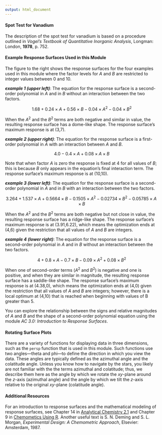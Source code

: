 ```yaml
---
output: html_document
---
```


<!-- The following script makes it possible to use the mhchem -->
<!-- latex package in a .Rmd file and to knit it into an .html file -->

```{=html}
<script type="text/x-mathjax-config">
MathJax.Hub.Config({
  TeX: {
    extensions: ["[Contrib]/mhchem/mhchem.js"]
}
});
</script>
```

<!-- place wrapping up here -->

#### Spot Test for Vanadium

The description of the spot test for vanadium is based on a procedure outlined in *Vogel’s Textbook of Quantitative Inorganic Analysis*, Longman: London, **1978**, p. 752.

#### Example Response Surfaces Used in this Module

The figure to the right shows the response surfaces for the four examples used in this module where the factor levels for *A* and *B* are restricted to integer values between 0 and 10.

***example 1 (upper left)***: The equation for the response surface is a second-order polynomial in *A* and in *B* without an interaction between the two factors. 

$$1.68 + 0.24 \times A + 0.56 \times B - 0.04 \times A^2 - 0.04 \times B^2$$ 

When the *A*^2^ and the *B*^2^ terms are both negative and similar in value, the resulting response surface has a dome-like shape. The response surface's maximum response is at (3,7). 

***example 2 (upper right)***: The equation for the response surface is a first-order polynomial in *A* with an interaction between *A* and *B*.

$$4.0 - 0.4 \times A + 0.08 \times A \times B$$ 

Note that when factor *A* is zero the response is fixed at 4 for all values of *B*; this is because *B* only appears in the equation's final interaction term. The response surface's maximum response is at (10,10). 

***example 3 (lower left)***: The equation for the response surface is a second-order polynomial in *A* and in *B* with an interaction between the two factors. 

$$3.264 + 1.537 \times A + 0.5664 \times B - 0.1505 \times A^2 - 0.02734 \times B^2 - 0.05785 \times A \times B$$ 

When the *A*^2^ and the *B*^2^ terms are both negative but not close in value, the resulting response surface has a ridge-like shape. The response surface's maximum response is at (3.91,6.22), which means the optimization ends at (4,6) given the restriction that all values of *A* and *B* are integers. 

***example 4 (lower right)***: The equation for the response surface is a second-order polynomial in *A* and in *B* without an interaction between the two factors.

$$4 + 0.8 \times A - 0.7 \times B - 0.09 \times A^2 + 0.08 \times B^2$$ 

When one of second-order terms (*A*^2^ and *B*^2^) is negative and one is positive, and when they are similar in magnitude, the resulting response surface has a saddle-like shape. The response surface's maximum response is at (4.38,0), which means the optimization ends at (4,0) given the restriction that all values of *A* and *B* are integers; however, there is a local optimum at (4,10) that is reached when beginning with values of B greater than 5. 

You can explore the relationship between the signs and relative magnitudes of *A* and *B* and the shape of a second-order polynomial equation using the module *AC 3.0: Introduction to Response Surfaces*.

#### Rotating Surface Plots

There are a variety of functions for displaying data in three dimensions, such as the `persp` function that is used in this module. Such functions use two angles---theta and phi---to define the direction in which you view the data. These angles are typically defined as the azimuthal angle and the colatitude angle. Unless you know how to navigate by the stars, you likely are not familiar with the the terms azimuthal and colatitude; thus, we describe them here as the angle by which we rotate the *xy*-plane around the *z*-axis (azimuthal angle) and the angle by which we tilt the *z*-axis relative to the original *xy*-plane (colatitude angle).

#### Additional Resources

For an introduction to response surfaces and the mathematical modeling of response surfaces, see Chapter 14 in [Analytical Chemistry 2.1](https://chem.libretexts.org/Bookshelves/Analytical_Chemistry/Analytical_Chemistry_2.1_(Harvey)/14%3A_Developing_a_Standard_Method/14.01%3A_Optimizing_the_Experimental_Procedure) and Chapter 9 in [Chemometics Using R](https://chem.libretexts.org/Bookshelves/Analytical_Chemistry/Chemometrics_Using_R_(Harvey)/09%3A_Gathering_Data). Another useful text is S. N. Deming and S. L. Morgan, *Experimental Design: A Chemometric Approach*, Elsevier: Amsterdam, 1987.





